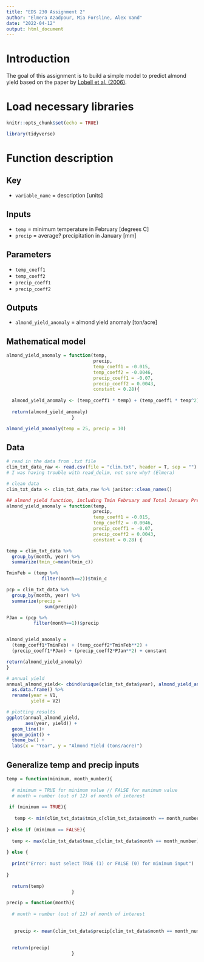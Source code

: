 ```yaml
---
title: "EDS 230 Assignment 2"
author: "Elmera Azadpour, Mia Forsline, Alex Vand"
date: "2022-04-12"
output: html_document
---
```


# Introduction 

The goal of this assignment is to build a simple model to predict almond yield based on the paper by [Lobell et al. (2006)](https://www.sciencedirect.com/science/article/pii/S016819230600308X). 

# Load necessary libraries 
```r
knitr::opts_chunk$set(echo = TRUE)

library(tidyverse)
```

# Function description 

## Key
- `variable_name` = description [units]


## Inputs
- `temp` = minimum temperature in February [degrees C]
- `precip` = average? precipitation in January [mm]


## Parameters
- `temp_coeff1`
- `temp_coeff2`
- `precip_coeff1`
- `precip_coeff2`


## Outputs
- `almond_yield_anomaly` = almond yield anomaly [ton/acre]



## Mathematical model

```r
almond_yield_anomaly = function(temp,
                                precip,
                                temp_coeff1 = -0.015,
                                temp_coeff2 = -0.0046,
                                precip_coeff1 = -0.07,
                                precip_coeff2 = 0.0043,
                                constant = 0.28){
  
  almond_yield_anomaly <- (temp_coeff1 * temp) + (temp_coeff1 * temp^2) + (precip_coeff1 * precip) + (precip_coeff2 * precip^2) + constant
  
  return(almond_yield_anomaly)
                        }
```




```r
almond_yield_anomaly(temp = 25, precip = 10)
```


## Data

```r
# read in the data from .txt file
clim_txt_data_raw <- read.csv(file = "clim.txt", header = T, sep = "")
# I was having trouble with read_delim, not sure why? (Elmera)

# clean data 
clim_txt_data <- clim_txt_data_raw %>% janitor::clean_names()
```


```r
## almond yield function, including Tmin February and Total January Precip
almond_yield_anomaly = function(temp,
                                precip,
                                temp_coeff1 = -0.015,
                                temp_coeff2 = -0.0046,
                                precip_coeff1 = -0.07,
                                precip_coeff2 = 0.0043,
                                constant = 0.28) {

temp = clim_txt_data %>% 
  group_by(month, year) %>% 
  summarize(tmin_c=mean(tmin_c))

TminFeb = (temp %>% 
             filter(month==2))$tmin_c 

pcp = clim_txt_data %>% 
  group_by(month, year) %>% 
  summarize(precip =
              sum(precip))

PJan = (pcp %>% 
          filter(month==1))$precip


almond_yield_anomaly =
  (temp_coeff1*TminFeb) + (temp_coeff2*TminFeb**2) +
  (precip_coeff1*PJan) + (precip_coeff2*PJan**2) + constant

return(almond_yield_anomaly)
}

# annual yield 
annual_almond_yield<- cbind(unique(clim_txt_data$year), almond_yield_anomaly(clim_txt_data)) %>%  
  as.data.frame() %>% 
  rename(year = V1,
         yield = V2)

# plotting results
ggplot(annual_almond_yield, 
       aes(year, yield)) + 
  geom_line()+
  geom_point() +
  theme_bw() +
  labs(x = "Year", y = "Almond Yield (tons/acre)")
```



## Generalize temp and precip inputs


```r
temp = function(minimum, month_number){
  
  # minimum = TRUE for minimum value // FALSE for maximum value
  # month = number (out of 12) of month of interest
  
 if (minimum == TRUE){
   
   temp <- min(clim_txt_data$tmin_c[clim_txt_data$month == month_number])
   
} else if (minimum == FALSE){
  
  temp <- max(clim_txt_data$tmax_c[clim_txt_data$month == month_number]) 
  
} else {
  
  print("Error: must select TRUE (1) or FALSE (0) for minimum input")
  
}
  
  return(temp)
                        }
```



```r
precip = function(month){
  
  # month = number (out of 12) of month of interest
  
   
   precip <- mean(clim_txt_data$precip[clim_txt_data$month == month_number])
   
  
  return(precip)
                        }
```






